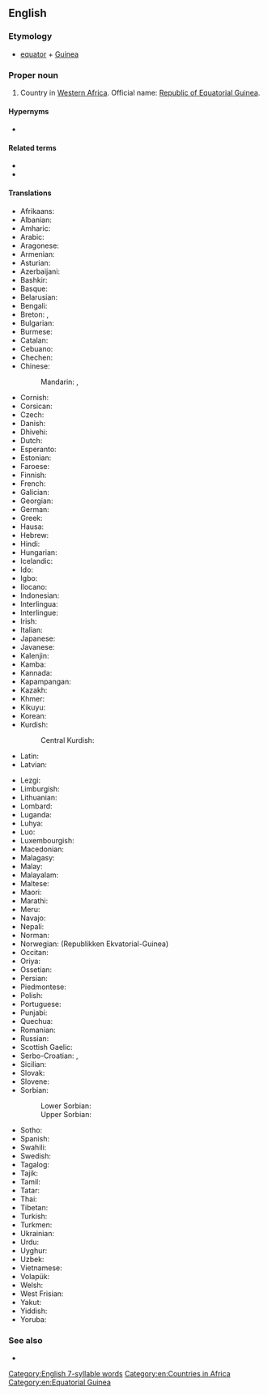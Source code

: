 ==English==
{{wikipedia}}

===Etymology===
* [[equator]] + [[Guinea]]

===Proper noun===
{{en-proper noun|head=[[equatorial|Equatorial]] [[Guinea]]}}

# {{senseid|en|Q983}}Country in [[Western Africa]]. Official name: [[Republic of Equatorial Guinea]].

====Hypernyms====
* {{l|en|Subsahara}}

====Related terms====
* {{l|en|Equatoguinea}}
* {{l|en|Equatoguinean}}

====Translations====
{{trans-top|id=Q983|country in Western Africa}}
* Afrikaans: {{t|af|Ekwatoriaal-Guinee}}
* Albanian: {{t|sq|Guinea Ekuatoriale}}
* Amharic: {{t|am|ኢኳቶሪያል ጊኔ}}
* Arabic: {{t|ar|غِينِيَا اَلاِسْتِوَائِيَّة|f}}
* Aragonese: {{t|an|Guinea Equatorial|f}}
* Armenian: {{t|hy|Հասարակածային Գվինեա}}
* Asturian: {{t+|ast|Guinea Ecuatorial|f}}
* Azerbaijani: {{t+|az|Ekvatorial Qvineya}}
* Bashkir: {{t|ba|Экватор Гвинеяһы}}
* Basque: {{t|eu|Ekuatore Ginea}}
* Belarusian: {{t|be|Экватарыя́льная Гвіне́я|f}}
* Bengali: {{t|bn|বিষুবীয় গিনি}}
* Breton: {{t|br|Ginea ar C'heheder}}, {{t|br|Ekvatorska Gvineja|f}}
* Bulgarian: {{t|bg|Екваториа́лна Гвине́я|f}}
* Burmese: {{t|my|အီကွေတာဂီနီ}}
* Catalan: {{t+|ca|Guinea Equatorial|f}}
* Cebuano: {{t|ceb|Gineang Ekwatoryal}}
* Chechen: {{t|ce|Экваторан Гвиней}}
* Chinese:
*: Mandarin: {{t+|cmn|赤道幾內亞|sc=Hani}}, {{t+|cmn|赤道几内亚|tr=Chìdào Jīnèiyà|sc=Hani}}
* Cornish: {{t|kw|Gyni Ekwadoriel}}
* Corsican: {{t|co|Guinea Equatoriale}}
* Czech: {{t+|cs|Rovníková Guinea|f}}
* Danish: {{t|da|Ækvatorialguinea}}
* Dhivehi: {{t|dv|އިކުއެޓޯރިއަލް ގިނީ}}
* Dutch: {{t+|nl|Equatoriaal-Guinea}}
* Esperanto: {{t+|eo|Ekvatora Gvineo}}
* Estonian: {{t|et|Ekvatoriaal-Guinea}}
* Faroese: {{t|fo|Ekvatorguinea}}
* Finnish: {{t+|fi|Päiväntasaajan Guinea}}
* French: {{t+|fr|Guinée équatoriale|f}}
* Galician: {{t+|gl|Guinea Ecuatorial|f}}
* Georgian: {{t|ka|ეკვატორული გვინეა}}
* German: {{t+|de|Äquatorialguinea|n}}
* Greek: {{t|el|Ισημερινή Γουινέα|f}}
* Hausa: {{t|ha|Gini Ta Ikwaita}}
* Hebrew: {{t|he|גינאת המשוונית|f|tr=gine'a ha-mashvanít}}
* Hindi: {{t+|hi|भूमध्यरेखीय गिनी}}
* Hungarian: {{t+|hu|Egyenlítői-Guinea}}
* Icelandic: {{t+|is|Miðbaugs-Gínea}}
* Ido: {{t+|io|Equatorala Guinea}}
* Igbo: {{t|ig|Equatorial Guinea}}
* Ilocano: {{t|ilo|Guinea Ekuatorial}}
* Indonesian: {{t+|id|Guinea Khatulistiwa}}
* Interlingua: {{t|ia|Guinea Equatorial}}
* Interlingue: {{t|ie|Equatorial Guinéa}}
* Irish: {{t|ga|Guine Mheánchiorclach|f|alt=An Ghuine Mheánchiorclach}}
* Italian: {{t|it|Guinea Equatoriale}}
* Japanese: {{t|ja|赤道ギニア|tr=Sekidō Ginia}}
* Javanese: {{t|jv|Guinéa Katulistiwa}}
* Kalenjin: {{t|kln|Ginikweta}}
* Kamba: {{t|kam|Ginekweta}}
* Kannada: {{t|kn|ವಿಷುವದ್ರೇಖೆಯ ಗಿನಿ}}
* Kapampangan: {{t|pam|Equatorial Guinea}}
* Kazakh: {{t|kk|Экваторлық Гвинея}}
* Khmer: {{t+|km|ហ្គីណេអេក្វាទ័រ}}
* Kikuyu: {{t|ki|Ginikweta}}
* Korean: {{t+|ko|적도 기니|tr=Jeokdo Gini}}
* Kurdish: {{t|ku|Gîneya Rojbendî}}
*: Central Kurdish: {{t|ckb|گینێی ئیستوایی}}
* Latin: {{t|la|Guinea Aequinoctialis}}
* Latvian: {{t|lv|Ekvatoriālā Gvineja}}
{{trans-mid}}
* Lezgi: {{t|lez|Экваториал Гвинея}}
* Limburgish: {{t|li|Equatoriaal Guinee}}
* Lithuanian: {{t+|lt|Pusiaujo Gvinėja}}
* Lombard: {{t|lmo|Guinea Equaturiala}}
* Luganda: {{t|lg|Equatorial Guinea}}
* Luhya: {{t|luy|Ginikweta}}
* Luo: {{t|luo|Ginikweta}}
* Luxembourgish: {{t|lb|Equatorialguinea}}
* Macedonian: {{t|mk|Екваторијална Гвинеја|f|tr=Ekvatorijálna Gvinéja}}
* Malagasy: {{t|mg|Ginea Ekoatorialy}}
* Malay: {{t|ms|Guinea Khatulistiwa}}
* Malayalam: {{t|ml|ഇക്വറ്റോറിയൽ ഗിനി}}
* Maltese: {{t|mt|Gwinea Ekwatorjali}}
* Maori: {{t|mi|Kini Ekuatoria}}
* Marathi: {{t|mr|इक्वेटोरीयल गिनी}}
* Meru: {{t|mer|Ginekweta}}
* Navajo: {{t|nv|Gíní Nahasdzáán Ałníiʼgi Siʼánígíí}}
* Nepali: {{t|ne|इक्वेटोरियल गिनी}}
* Norman: {{t|nrf|Dginnée d'l'Êquateur|f}}
* Norwegian: {{t+|no|Ekvatorial-Guinea}} (Republikken Ekvatorial-Guinea)
* Occitan: {{t|oc|Guinèa Eqüatoriala|f}}
* Oriya: {{t|or|ବିଷୁବରେଖୀୟ ଗିନି}}
* Ossetian: {{t|os|Экваториалон Гвиней}}
* Persian: {{t|fa|گینه استوایی}}
* Piedmontese: {{t|pms|Guinea Equatorial}}
* Polish: {{t+|pl|Gwinea Równikowa}}
* Portuguese: {{t+|pt|Guiné Equatorial|f}}
* Punjabi: {{t|pa|ਭੂ-ਮੱਧ ਰੇਖਾਈ ਗਿਨੀ}}
* Quechua: {{t|qu|Chawpipacha Khiniya}}
* Romanian: {{t+|ro|Guineea Ecuatorială|f}}
* Russian: {{t|ru|Экваториа́льная Гвине́я|f}}
* Scottish Gaelic: {{t|gd|Gini Mheadhan-Chriosach}}
* Serbo-Croatian: {{t+|sh|Ekvatorska Gvineja|f}}, {{t|sh|Ekvatorijalna Gvineja|f}}
* Sicilian: {{t|scn|Guinia Ecuaturiali}}
* Slovak: {{t|sk|Rovníková Guinea|f}}
* Slovene: {{t+|sl|Ekvatoriálna Gvinêja|f}}
* Sorbian:
*: Lower Sorbian: {{t|dsb|Ekwatorialna Guineja|f}}
*: Upper Sorbian: {{t|hsb|Ekwatorialna Gineja|f}}
* Sotho: {{t|st|Equatorial Guinea}}
* Spanish: {{t+|es|Guinea Ecuatorial|f}}
* Swahili: {{t|sw|Guinea ya Ikweta}}
* Swedish: {{t+|sv|Ekvatorialguinea}}
* Tagalog: {{t|tl|Gineang Ekwatoriyal}}
* Tajik: {{t|tg|Гвинеяи Истивоӣ}}
* Tamil: {{t|ta|எக்குவடோரியல் கினி}}
* Tatar: {{t|tt|Экваториаль Гвинея}}
* Thai: {{t+|th|อิเควทอเรียลกินี}}
* Tibetan: {{t|bo|ཨི་ཁུའ་ཊོ་རལ་གི་ནེ།}}
* Turkish: {{t+|tr|Ekvator Ginesi}}
* Turkmen: {{t|tk|Ekwatorial Gwineýa}}
* Ukrainian: {{t+|uk|Екваторіа́льна Гвіне́я|f}}
* Urdu: {{t|ur|استوائی گنی}}
* Uyghur: {{t|ug|ئېكۋاتور گۋىنېيىسى}}
* Uzbek: {{t|uz|Ekvator Gvineyasi}}
* Vietnamese: {{t|vi|Ghi-nê Xích Đạo}}
* Volapük: {{t|vo|Kveatora-Gineyän}}
* Welsh: {{t|cy|Gini Gyhydeddol}}
* West Frisian: {{t|fy|Ekwatoriaal-Guinee}}
* Yakut: {{t|sah|Экуатор Гуинеята}}
* Yiddish: {{t|yi|עקוואַטאָרישע גינע}}
* Yoruba: {{t|yo|Ekutoria Gini}}
{{trans-bottom}}

===See also===
* {{l|en|Appendix:Countries of the world|Countries of the world}}

[[Category:English 7-syllable words]]
[[Category:en:Countries in Africa]]
[[Category:en:Equatorial Guinea]]